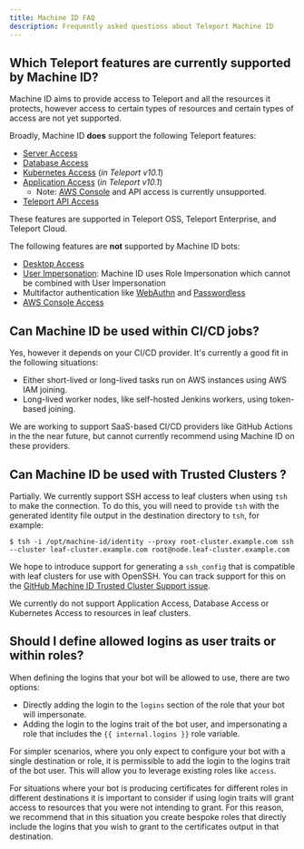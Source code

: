 ```yaml
---
title: Machine ID FAQ
description: Frequently asked questions about Teleport Machine ID
---
```


## Which Teleport features are currently supported by Machine ID?

Machine ID aims to provide access to Teleport and all the resources it protects,
however access to certain types of resources and certain types of access are not
yet supported.

Broadly, Machine ID **does** support the following Teleport features:
 - [Server Access](./getting-started.mdx)
 - [Database Access](./guides/databases.mdx)
 - [Kubernetes Access](../kubernetes-access/introduction.mdx) (*in Teleport v10.1*)
 - [Application Access](../application-access/introduction.mdx) (*in Teleport v10.1*)
   - Note: [AWS Console](../application-access/guides/aws-console.mdx) and API access is currently unsupported.
 - [Teleport API Access](../api/introduction.mdx)

These features are supported in Teleport OSS, Teleport Enterprise, and Teleport
Cloud.

The following features are **not** supported by Machine ID bots:
 - [Desktop Access](../desktop-access/introduction.mdx)
 - [User Impersonation](../access-controls/guides/impersonation.mdx): Machine 
   ID uses Role Impersonation which cannot be combined with User Impersonation
 - Multifactor authentication like [WebAuthn](../access-controls/guides/webauthn.mdx) and [Passwordless](../access-controls/guides/passwordless.mdx)
 - [AWS Console Access](../application-access/guides/aws-console.mdx)

## Can Machine ID be used within CI/CD jobs?

Yes, however it depends on your CI/CD provider. It's currently a good fit in the
following situations:

 - Either short-lived or long-lived tasks run on AWS instances using AWS IAM
   joining.
 - Long-lived worker nodes, like self-hosted Jenkins workers, using token-based
   joining.

We are working to support SaaS-based CI/CD providers like GitHub Actions in the
the near future, but cannot currently recommend using Machine ID on these
providers.

## Can Machine ID be used with Trusted Clusters ?

Partially. We currently support SSH access to leaf clusters when using `tsh` to
make the connection. To do this, you will need to provide `tsh` with the generated identity file
output in the destination directory to `tsh`, for example:

```code
$ tsh -i /opt/machine-id/identity --proxy root-cluster.example.com ssh --cluster leaf-cluster.example.com root@node.leaf-cluster.example.com
```

We hope to introduce support for generating a `ssh_config` that is compatible
with leaf clusters for use with OpenSSH. You can track support for this on the 
[GitHub Machine ID Trusted Cluster Support issue](https://github.com/gravitational/teleport/issues/13792).

We currently do not support Application Access, Database Access or Kubernetes
Access to resources in leaf clusters.

## Should I define allowed logins as user traits or within roles?

When defining the logins that your bot will be allowed to use, there are two
options:

- Directly adding the login to the `logins` section of the role that your bot
  will impersonate.
- Adding the login to the logins trait of the bot user, and impersonating a role
  that includes the `{{ internal.logins }}` role variable.

For simpler scenarios, where you only expect to configure your bot with a single 
destination or role, it is permissible to add the login to the logins trait of 
the bot user. This will allow you to leverage existing roles like `access`.

For situations where your bot is producing certificates for different roles in
different destinations it is important to consider if using login traits will 
grant access to resources that you were not intending to grant. For this reason,
we recommend that in this situation you create bespoke roles that directly
include the logins that you wish to grant to the certificates output in that
destination.